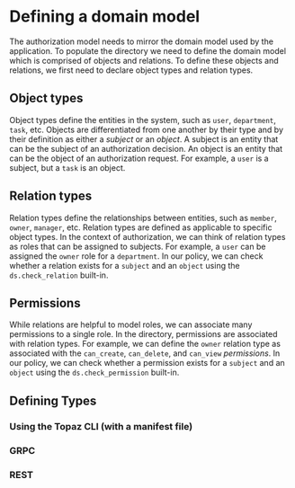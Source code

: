 # Defining a domain model

The authorization model needs to mirror the domain model used by the application. To populate the directory we need to define the domain model which is comprised of objects and relations. To define these objects and relations, we first need to declare object types and relation types.

## Object types

Object types define the entities in the system, such as `user`, `department`, `task`, etc. Objects are differentiated from one another by their type and by their definition as either a _subject_ or an _object_. A subject is an entity that can be the subject of an authorization decision. An object is an
entity that can be the object of an authorization request. For example, a `user` is a subject, but a `task` is an object.

## Relation types

Relation types define the relationships between entities, such as `member`, `owner`, `manager`, etc. Relation types are defined as applicable to specific object types. In the context of authorization, we can think of relation types as roles that can be assigned to subjects. For example, a `user` can be assigned the `owner` role for a `department`. In our policy, we can check whether a relation exists for a `subject` and an `object` using the `ds.check_relation` built-in.

## Permissions

While relations are helpful to model roles, we can associate many permissions to a single role. In the directory, permissions are associated with relation types. For example, we can define the `owner` relation type as associated with the `can_create`, `can_delete`, and `can_view` _permissions_. In our policy, we can check whether a permission exists for a `subject` and an `object` using the `ds.check_permission` built-in.

## Defining Types

### Using the Topaz CLI (with a manifest file)

### GRPC

### REST

